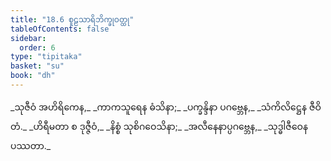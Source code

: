 ```yaml
---
title: "18.6 စူဠသာရိဘိက္ခုဝတ္ထု"
tableOfContents: false
sidebar:
  order: 6
type: "tipitaka"
basket: "su"
book: "dh"
---
```



<DynamicBreadcrumb />

<Division number="244" book="dh" e="ch" v="18" p="48">

<Paragraph number="264" type="verses" book="dh">
_သုဇီဝံ အဟိရိကေန,_  
_ကာကသူရေန ဓံသိနာ;_  
_ပက္ခန္ဒိနာ ပဂဗ္ဘေန,_  
_သံကိလိဋ္ဌေန ဇီဝိတံ._  

</Paragraph>

</Division>
<Division number="245" book="dh" e="ch" v="18" p="49">

<Paragraph number="265" type="verses" book="dh">
_ဟိရီမတာ စ ဒုဇ္ဇီဝံ,_  
_နိစ္စံ သုစိဂဝေသိနာ;_  
_အလီနေနာပ္ပဂဗ္ဘေန,_  
_သုဒ္ဓါဇီဝေန ပဿတာ._
</Paragraph>
</Division>